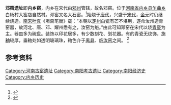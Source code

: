 {{coord|32.949623|N|111.653452|E|scale:9000000|display=title}}
'''邓窑遗址'''即'''内乡窑'''，内乡在宋代由[[邓州|邓州]]管辖，故名邓窑。位于[[河南省|河南省]][[内乡县|内乡县]][[乍曲乡|乍曲乡]]白杨村大窑店自然村。邓窑又名大石窑。<ref>{{cite web|url=http://www.neixiang.gov.cn/qm/ReadNews.asp?NewsID=2693|title=邓窑遗址|publisher=内乡亲民网|date=2006年8月4日}}{{dead link|date=2018年4月 |bot=InternetArchiveBot |fix-attempted=yes }}</ref>始烧于[[唐代|唐代]]，兴盛于[[宋代|宋代]]，[[金代|金]][[元代|元]]时仍继续烧造。[[南宋|南宋]][[叶真|叶真]]《坦斋笔衡》载：“本朝以[[定州|定州]]白瓷有芒不堪用，遂命汝州造青窑器，故河北、唐、邓、耀州悉有之，汝窑为魁。”由此可知邓窑在宋代以烧[[青瓷|青瓷]]为主。器皿多为碗盘。装饰以印花居多，有少数刻花、划花器。有的青瓷无纹饰，施[[釉|釉]]较厚，垂釉处如透明玻璃珠，釉色介于[[禹县|禹县]]、[[临汝窑|临汝窑]]之间。 <ref>{{cite web|url=http://www.chinabogu.com/yaokou/yaokou_list.asp?id=30|title=邓窑|publisher=神州博古网|access-date=2011-08-01|archive-url=https://web.archive.org/web/20160304071959/http://www.chinabogu.com/yaokou/yaokou_list.asp?id=30|archive-date=2016-03-04|dead-url=yes}}</ref>

== 参考资料 ==
{{Reflist|2}}

{{中国古代瓷窑}}

[[Category:河南古窑遗址|Category:河南古窑遗址]]
[[Category:南阳考古遗址|Category:南阳考古遗址]]
[[Category:南阳经济史|Category:南阳经济史]]
[[Category:内乡历史|Category:内乡历史]]